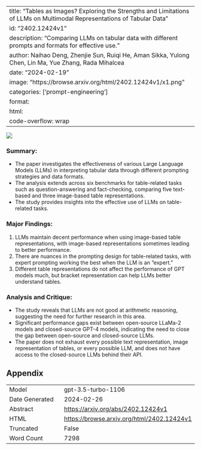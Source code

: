 
---
title: "Tables as Images? Exploring the Strengths and Limitations of LLMs on Multimodal Representations of Tabular Data"
id: "2402.12424v1"
description: "Comparing LLMs on tabular data with different prompts and formats for effective use."
author: Naihao Deng, Zhenjie Sun, Ruiqi He, Aman Sikka, Yulong Chen, Lin Ma, Yue Zhang, Rada Mihalcea
date: "2024-02-19"
image: "https://browse.arxiv.org/html/2402.12424v1/x1.png"
categories: ['prompt-engineering']
format:
  html:
    code-overflow: wrap
---

![](https://browse.arxiv.org/html/2402.12424v1/x1.png)

### Summary:
- The paper investigates the effectiveness of various Large Language Models (LLMs) in interpreting tabular data through different prompting strategies and data formats.
- The analysis extends across six benchmarks for table-related tasks such as question-answering and fact-checking, comparing five text-based and three image-based table representations.
- The study provides insights into the effective use of LLMs on table-related tasks.

### Major Findings:
1. LLMs maintain decent performance when using image-based table representations, with image-based representations sometimes leading to better performance.
2. There are nuances in the prompting design for table-related tasks, with expert prompting working the best when the LLM is an "expert."
3. Different table representations do not affect the performance of GPT models much, but bracket representation can help LLMs better understand tables.

### Analysis and Critique:
- The study reveals that LLMs are not good at arithmetic reasoning, suggesting the need for further research in this area.
- Significant performance gaps exist between open-source LLaMa-2 models and closed-source GPT-4 models, indicating the need to close the gap between open-source and closed-source LLMs.
- The paper does not exhaust every possible text representation, image representation of tables, or every possible LLM, and does not have access to the closed-source LLMs behind their API.

## Appendix

|          |          |
|----------|----------|
| Model     | gpt-3.5-turbo-1106       |
| Date Generated     | 2024-02-26       |
| Abstract | [https://arxiv.org/abs/2402.12424v1](https://arxiv.org/abs/2402.12424v1)        |
| HTML     | [https://browse.arxiv.org/html/2402.12424v1](https://browse.arxiv.org/html/2402.12424v1)       |
| Truncated       | False       |
| Word Count       | 7298       |